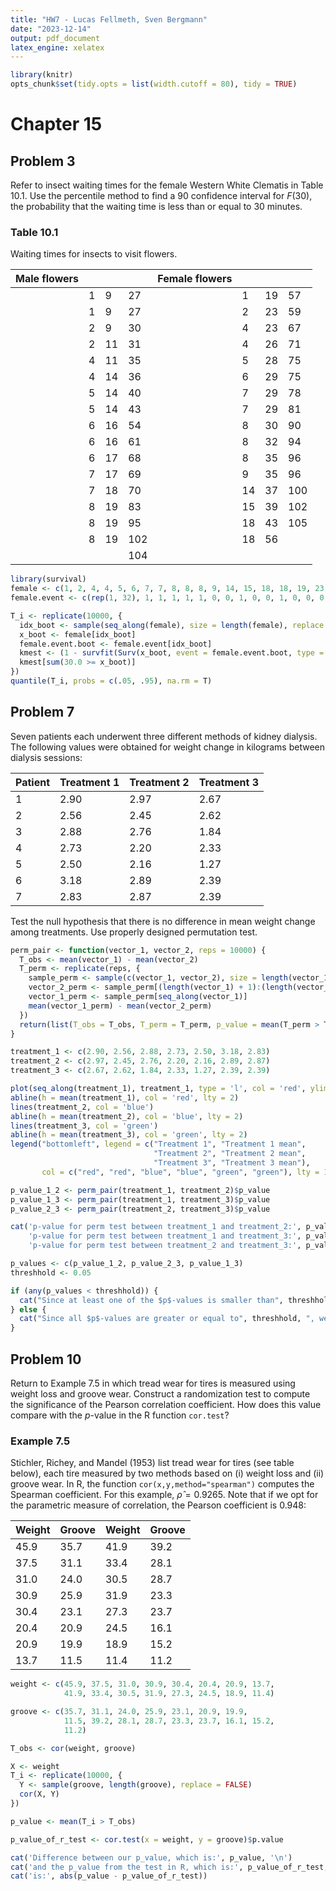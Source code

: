 ```yaml
---
title: "HW7 - Lucas Fellmeth, Sven Bergmann"
date: "2023-12-14"
output: pdf_document
latex_engine: xelatex
---
```


```r
library(knitr)
opts_chunk$set(tidy.opts = list(width.cutoff = 80), tidy = TRUE)
```
# Chapter 15

## Problem 3

Refer to insect waiting times for the female Western White Clematis
in Table 10.1. Use the percentile method to find a $90%$ confidence interval
for $F(30$), the probability that the waiting time is less than or equal
to $30$ minutes.

### Table 10.1
Waiting times for insects to visit flowers.

| Male  flowers |   |    |     | Female  flowers |    |    |     |
|---------------|---|----|-----|-----------------|----|----|-----|
|               | 1 | 9  | 27  |                 | 1  | 19 | 57  |
|               | 1 | 9  | 27  |                 | 2  | 23 | 59  |
|               | 2 | 9  | 30  |                 | 4  | 23 | 67  |
|               | 2 | 11 | 31  |                 | 4  | 26 | 71  |
|               | 4 | 11 | 35  |                 | 5  | 28 | 75  |
|               | 4 | 14 | 36  |                 | 6  | 29 | 75  |
|               | 5 | 14 | 40  |                 | 7  | 29 | 78  |
|               | 5 | 14 | 43  |                 | 7  | 29 | 81  |
|               | 6 | 16 | 54  |                 | 8  | 30 | 90  |
|               | 6 | 16 | 61  |                 | 8  | 32 | 94  |
|               | 6 | 17 | 68  |                 | 8  | 35 | 96  |
|               | 7 | 17 | 69  |                 | 9  | 35 | 96  |
|               | 7 | 18 | 70  |                 | 14 | 37 | 100 |
|               | 8 | 19 | 83  |                 | 15 | 39 | 102 |
|               | 8 | 19 | 95  |                 | 18 | 43 | 105 |
|               | 8 | 19 | 102 |                 | 18 | 56 |     |
|               |   |    | 104 |                 |    |    |     |

```r
library(survival)
female <- c(1, 2, 4, 4, 5, 6, 7, 7, 8, 8, 8, 9, 14, 15, 18, 18, 19, 23, 23, 26, 28, 29, 29, 29, 30, 32, 35, 35, 37, 39, 43, 56, 57, 59, 67, 71, 75, 75, 78, 81, 90, 94, 96, 96, 100, 102, 105)
female.event <- c(rep(1, 32), 1, 1, 1, 1, 1, 0, 0, 1, 0, 0, 1, 0, 0, 0, 0)

T_i <- replicate(10000, {
  idx_boot <- sample(seq_along(female), size = length(female), replace = T)
  x_boot <- female[idx_boot]
  female.event.boot <- female.event[idx_boot]
  kmest <- (1 - survfit(Surv(x_boot, event = female.event.boot, type = "right") ~ 1, type = "kaplan-meier")$surv)
  kmest[sum(30.0 >= x_boot)]
})
quantile(T_i, probs = c(.05, .95), na.rm = T)
```
## Problem 7

Seven patients each underwent three different methods of kidney dialysis.
The following values were obtained for weight change in kilograms
between dialysis sessions:

| Patient | Treatment 1 | Treatment 2 | Treatment 3 |
|---------|-------------|-------------|-------------|
| 1       | 2.90        | 2.97        | 2.67        |
| 2       | 2.56        | 2.45        | 2.62        |
| 3       | 2.88        | 2.76        | 1.84        |
| 4       | 2.73        | 2.20        | 2.33        |
| 5       | 2.50        | 2.16        | 1.27        |
| 6       | 3.18        | 2.89        | 2.39        |
| 7       | 2.83        | 2.87        | 2.39        |

Test the null hypothesis that there is no difference in mean weight change
among treatments. Use properly designed permutation test.
```r
perm_pair <- function(vector_1, vector_2, reps = 10000) {
  T_obs <- mean(vector_1) - mean(vector_2)
  T_perm <- replicate(reps, {
    sample_perm <- sample(c(vector_1, vector_2), size = length(vector_1) + length(vector_2), replace = F)
    vector_2_perm <- sample_perm[(length(vector_1) + 1):(length(vector_1) + length(vector_2))]
    vector_1_perm <- sample_perm[seq_along(vector_1)]
    mean(vector_1_perm) - mean(vector_2_perm)
  })
  return(list(T_obs = T_obs, T_perm = T_perm, p_value = mean(T_perm > T_obs)))
}
```

```r
treatment_1 <- c(2.90, 2.56, 2.88, 2.73, 2.50, 3.18, 2.83)
treatment_2 <- c(2.97, 2.45, 2.76, 2.20, 2.16, 2.89, 2.87)
treatment_3 <- c(2.67, 2.62, 1.84, 2.33, 1.27, 2.39, 2.39)
```
```r
plot(seq_along(treatment_1), treatment_1, type = 'l', col = 'red', ylim = c(1, 3.5), xlab = 'patient number', ylab = 'weight change')
abline(h = mean(treatment_1), col = 'red', lty = 2)
lines(treatment_2, col = 'blue')
abline(h = mean(treatment_2), col = 'blue', lty = 2)
lines(treatment_3, col = 'green')
abline(h = mean(treatment_3), col = 'green', lty = 2)
legend("bottomleft", legend = c("Treatment 1", "Treatment 1 mean",
                                "Treatment 2", "Treatment 2 mean",
                                "Treatment 3", "Treatment 3 mean"),
       col = c("red", "red", "blue", "blue", "green", "green"), lty = 1:2, cex = 0.6)
```
```r
p_value_1_2 <- perm_pair(treatment_1, treatment_2)$p_value
p_value_1_3 <- perm_pair(treatment_1, treatment_3)$p_value
p_value_2_3 <- perm_pair(treatment_2, treatment_3)$p_value

cat('p-value for perm test between treatment_1 and treatment_2:', p_value_1_2, '\n',
    'p-value for perm test between treatment_1 and treatment_3:', p_value_1_3, '\n',
    'p-value for perm test between treatment_2 and treatment_3:', p_value_2_3, '\n')

p_values <- c(p_value_1_2, p_value_2_3, p_value_1_3)
threshhold <- 0.05

if (any(p_values < threshhold)) {
  cat("Since at least one of the $p$-values is smaller than", threshhold, ", we reject $H_0$.")
} else {
  cat("Since all $p$-values are greater or equal to", threshhold, ", we do not reject $H_0$.")
}
```

## Problem 10

Return to Example 7.5 in which tread wear for tires is measured using weight loss and groove wear.
Construct a randomization test to compute the significance of the Pearson correlation coefficient.
How does this value compare with the $p$-value in the R function `cor.test`?


### Example 7.5
Stichler, Richey, and Mandel (1953) list tread wear for tires (see table below), each tire measured by two methods based on (i) weight loss and (ii) groove wear.
In R, the function `cor(x,y,method="spearman")` computes the Spearman coefficient.
For this example, $\hat{\rho} = 0.9265$.
Note that if we opt for the parametric measure of correlation, the Pearson coefficient is 0.948:

| Weight | Groove | Weight | Groove |
|--------|--------|--------|--------|
| 45.9   | 35.7   | 41.9   | 39.2   |
| 37.5   | 31.1   | 33.4   | 28.1   |
| 31.0   | 24.0   | 30.5   | 28.7   |
| 30.9   | 25.9   | 31.9   | 23.3   |
| 30.4   | 23.1   | 27.3   | 23.7   |
| 20.4   | 20.9   | 24.5   | 16.1   |
| 20.9   | 19.9   | 18.9   | 15.2   |
| 13.7   | 11.5   | 11.4   | 11.2   |

```r
weight <- c(45.9, 37.5, 31.0, 30.9, 30.4, 20.4, 20.9, 13.7,
            41.9, 33.4, 30.5, 31.9, 27.3, 24.5, 18.9, 11.4)

groove <- c(35.7, 31.1, 24.0, 25.9, 23.1, 20.9, 19.9,
            11.5, 39.2, 28.1, 28.7, 23.3, 23.7, 16.1, 15.2,
            11.2)

T_obs <- cor(weight, groove)

X <- weight
T_i <- replicate(10000, {
  Y <- sample(groove, length(groove), replace = FALSE)
  cor(X, Y)
})

p_value <- mean(T_i > T_obs)

p_value_of_r_test <- cor.test(x = weight, y = groove)$p.value

cat('Difference between our p_value, which is:', p_value, '\n')
cat('and the p_value from the test in R, which is:', p_value_of_r_test, '\n')
cat('is:', abs(p_value - p_value_of_r_test))
```